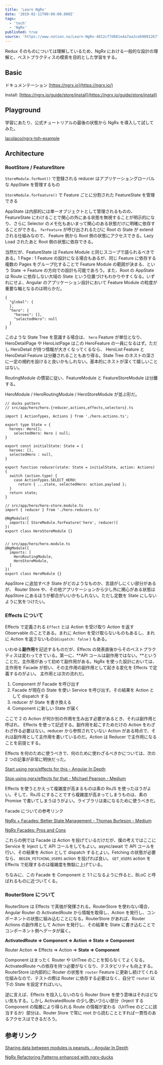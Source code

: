 ```yaml
---
title: 'Learn NgRx'
date: '2019-02-11T00:00:00.000Z'
tags:
  - 'tech'
  - 'NgRx'
published: true
source: 'https://www.notion.so/Learn-NgRx-4812cf7d681e4a7aa2ceb9091267791b'
---
```



Redux そのものについては理解しているため、NgRx における一般的な設計の理解と、ベストプラクティスの模索を目的とした学習をする。

## Basic

ドキュメンテーション [https://ngrx.io](https://ngrx.io/)

Install: [https://ngrx.io/guide/store/install](https://ngrx.io/guide/store/install)

## Playground

学習にあたり、公式チュートリアルの最後の状態から NgRx を導入して試してみた。

[lacolaco/ngrx-toh-example](https://github.com/lacolaco/ngrx-toh-example)

## Architecture

### RootStore / FeatureStore

`StoreModule.forRoot()` で登録される reducer はアプリケーショングローバルな AppState を管理するもの

`StoreModule.forFeature()` で Feature ごとに分割された FeatureState を管理できる

AppState は内部的には単一オブジェクトとして管理されるものの、FeatureState にわけることで関心の外にある状態を無視することが明示的になり、さらに Selector のメモ化もあいまって関心のある状態だけに明確に依存することができる。 `forFeature` が呼び出されるたびに Root の State が extend される仕組みなので、 Feature 側から Root 側の状態にアクセスできる。Lazy Load されたあと Root 側の状態に依存できる。

当然だが、FeatureState は Feature Module と同じスコープで語られるべきである。1 Page : 1 Feature の設計になる場合もあるが、同じ Feature に依存する複数の Pages をグループ化することで Feature Module の範囲が決まる、という State → Feature の方向での設計も可能であろう。また、Root の AppState は Route に依存しない大域の State という位置づけもわかりやすくなる。いずれにせよ、Angular のアプリケーション設計において Feature Module の粒度が重要な軸となるのは明らかだ。

```plaintext
{
  "global": {
  },
  "hero": {
    "heroes": [],
    "selectedHero": null
  }
}
```

このような State Tree を意識する場合は、 `hero` Feature が単位となり、 HeroDetailPage や HeroListPage はこの HeroFeature の一員になるはず。ただし HeroDetail が持つ情報が大きくなってくるなら、 HeroList Feature と HeroDetail Feature は分離されることもあり得る。State Tree のネストの深さに一定の規約を設けると良いかもしれない。基本的にネストが深くて嬉しいことはない。

RoutingModule の慣習に従い、FeatureModule と FeatureStoreModule は分離する。

HeroModule / HeroRoutingModule / HeroStoreModule が並ぶ形だ。

```plaintext
// ducks pattern
// src/app/hero/hero.{reducer,actions,effects,selectors}.ts

import { ActionTypes, Actions } from './hero.actions.ts';

export type State = {
  heroes: Hero[];
    selectedHero: Hero | null;
}

export const initialState: State = {
  heroes: [],
  selectedHero : null,
}

export function reducer(state: State = initialState, action: Actions) {
  switch (action.type) {
    case ActionTypes.SELECT_HERO:
      return { ...state, selectedHero: action.payload };
  }
  return state;
}

// src/app/hero/hero-store.module.ts
import { reducer } from './hero.reducers.ts'

@NgModule({
  imports:[ StoreModule.forFeature('hero', reducer)]
})
export class HeroStoreModule {}


// src/app/hero/hero.module.ts
@NgModule({
  imports: [
    HeroRoutingModule,
    HeroStoreModule,
  ]
})
export class HeroModule {}
```

AppStore に追加すべき State がどのようなものか、言語がしにくい部分があるが、 Router Store や、その他アプリケーションから少し外に関心がある状態は AppStore にあるほうが都合がいいかもしれない。ただし定数を State にしないように気をつけたい。

### Effects について

<LinkPreview src="https://ngrx.io/guide/effects" />

Effects で定義される `Effect` とは Action を受け取り Action を返す Observable のことである。まれに Action を受け取らないものもあるし、まれに Action を返さないもの(`dispatch: false` ) もある。

いわゆる**副作用**を記述するものだが、Effects の発表直後からそのベストプラクティスは変わってきている。第一に、**API コールは副作用ではない。**ということだ。主作用があって初めて副作用がある。NgRx を使った設計においては、主作用を Facade が担い、その主作用の副作用として起きる変化を Effects で定義するのがよい。 主作用とは次の流れだ。

1. Component が Facade を呼び出す
1. Facade が現在の State を使い Service を呼び出す。その結果を Action として dispatch する
1. reducer が State を書き換える
1. Component に新しい State が届く

ここで 2 の Action が何か別の作用を生み出す必要があるとき、それは副作用と呼ばれ、 Effects を使って記述する。副作用を起こすためだけの Action をわざわざ作る必要はない。reducer から参照されていない Action がある時点で、それは副作用として主作用を書いているのだ。Action は Reducer で主作用になることを前提とする。

Effects を何のために使うべきで、何のために使わざるべきかについては、次の 2 つの記事が非常に明快だった。

[Start using ngrx/effects for this - Angular In Depth](https://blog.angularindepth.com/start-using-ngrx-effects-for-this-e0b2bd9da165)

[Stop using ngrx/effects for that - Michael Pearson - Medium](https://medium.com/@m3po22/stop-using-ngrx-effects-for-that-a6ccfe186399)

Effects を使うとかえって複雑度が高まるものは素の RxJS を使ったほうがよい。そして、RxJS にすることですら複雑度が高まってしまうものは、素の Promise で書いてしまうほうがよい。ライブラリは楽になるために使うべきだ。

Facade についての参考リンク

[NgRx + Facades: Better State Management - Thomas Burleson - Medium](https://medium.com/@thomasburleson_11450/ngrx-facades-better-state-management-82a04b9a1e39)

[NgRx Facades: Pros and Cons](https://auth0.com/blog/ngrx-facades-pros-and-cons/)

これらの例では Facade は Action を投げているだけだが、僕の考えではここに Service を Inject して API コールをしてもよい。async/await で API コールを行い、その結果を Action として dispatch するとよい。Fetching の状態が必要なら、 `BEGIN_FETCHING_USERS` action を投げれば良い。 `GET_USERS` action を Effects で処理するのは複雑度を無駄に上げている。

ちなみに、この Facade を Component と 1:1 になるように作ると、BLoC と呼ばれるものに近づいてくる。

### RouterStore について

<LinkPreview src="https://ngrx.io/guide/router-store" />

RouterStore は Effects で真価が発揮される。RouterStore を使わない場合、Angular Router の ActivatedRoute から情報を取得し、Action を発行し、コンポーネントの状態に組み込むことになる。RouterStore があれば、Router Actions の副作用として Action を発行し、その結果を State に書き込むことでコンポーネント側へデータが届く。

**ActivatedRoute ⇒ Component ⇒ Action ⇒ State ⇒ Component**

Router Action ⇒ Effects ⇒ Action ⇒ **State ⇒ Component**

Component はまったく Router や UrlTree のことを知らなくてよくなる。ActivatedRoute への依存を持つ必要がなくなり、テスタビリティも向上する。RouterStore は内部的に Router の状態を `router` Feature に更新し続けてくれる仕組みなので、テストの際は Router に依存する必要はなく、自分で `router` 以下の State を設定すればいい。

逆に言えば、Effects を投入しないのなら Router Store を使う意味はそれほどない気もする。しかし ActivatedRoute の少し使いづらい部分（Inject する Component の階層により得られる Route の情報が変わる（UrlTree のどこに該当するか）部分は、Router Store で常に root から読むこととすれば一貫性のあるアクセスはできるだろう。

## 参考リンク

[Sharing data between modules is peanuts. - Angular In Depth](https://blog.angularindepth.com/sharing-data-between-modules-is-peanuts-3f40fcb38dd)

[NgRx Refactoring Patterns enhanced with ngrx-ducks](https://speakerdeck.com/gregonnet/ngrx-refactoring-patterns-enhanced-with-ngrx-ducks)
